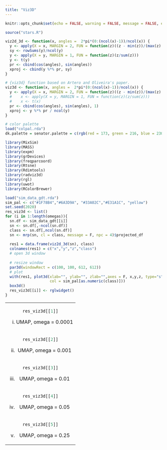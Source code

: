 ```yaml
---
title: "Viz3D"
---
```


<style type="text/css">
.main-container {
  max-width: 1500px;
  margin-left: auto;
  margin-right: auto;
}
</style>


```r
knitr::opts_chunk$set(echo = FALSE, warning = FALSE, message = FALSE, error = FALSE)
```

```r
source("stars.R")

viz2d_3d <- function(x, angles =  2*pi*(0:(ncol(x)-1))/ncol(x)) {
  y <- apply(X = x, MARGIN = 2, FUN = function(z)((z - min(z))/(max(z) - min(z))))
  sy <- rowSums(y)/ncol(y)
  y <- apply(X = y, MARGIN = 1, FUN = function(z)(z/sum(z)))
  y <- t(y)
  pr <- cbind(cos(angles), sin(angles))
  xproj <- cbind(y %*% pr, sy)
}

# {viz3d} function based on Artero and Oliveira's paper.
viz3d <- function(x, angles =  2*pi*(0:(ncol(x)-1))/ncol(x)) {
  y <- apply(X = x, MARGIN = 2, FUN = function(z)((z - min(z))/(max(z) - min(z))))
  #    x <- apply(X = y, MARGIN = 1, FUN = function(z)(z/sum(z)))
  #    x <- t(x)
  pr <- cbind(cos(angles), sin(angles), 1)
  xproj <- y %*% pr / ncol(y)
}

# color palette
load("colpal.rda")
dk.palette = senator.palette = c(rgb(red = 173, green = 216, blue = 230, max = 255), rgb(max = 255, red = 139, green = 0, blue = 0))

library(MixSim)
library(MASS)
library(expm)
library(grDevices)
library(freqparcoord)
library(Rtsne)
library(Rdimtools)
library(radviz3d)
library(rgl)
library(uwot)
library(RColorBrewer)

```


```r
load("sim_data_gdt.rda")
sim_pal <- c("#1F78B4","#6A3D9A", "#33A02C","#E31A1C", "yellow")
set.seed(2020)
res_viz3d <- list()
for (i in 1:length(omegas)){
  sn.df <- sim_data_gdt[[i]]
  sn <- sn.df[,-ncol(sn.df)]
  class <- sn.df[,ncol(sn.df)]
  sn <- mrp(sn, cl = class, message = F, npc = 4)$projected_df
  
  res1 = data.frame(viz2d_3d(sn), class)
  colnames(res1) = c("x","y","z","class")
  # open 3d window
  
  # resize window
  par3d(windowRect = c(100, 100, 612, 612))
  # plot
  with(res1, plot3d(xlab="", ylab="", zlab="",axes = F, x,y,z, type="s",size = 0.75, 
                    col = sim_pal[as.numeric(class)]))
  box3d()
  res_viz3d[[i]] <- rglwidget()
}
```


<table width="500" border="0" cellpadding="0">

<tr>

<td align="center" valign="center">
```r
res_viz3d[[1]]
```
(i) UMAP, omega = 0.0001
<br />
</td>


</tr>

<tr>

<td align="center" valign="center">
```r
res_viz3d[[2]]
```
(ii) UMAP, omega = 0.001
<br />
</td>


</tr>

<tr>

<td align="center" valign="center">
```r
res_viz3d[[3]]
```
(iii) UMAP, omega = 0.01
<br />
</td>


</tr>

<tr>

<td align="center" valign="center">
```r
res_viz3d[[4]]
```
(iv) UMAP, omega = 0.05
<br />
</td>


</tr>

<tr>

<td align="center" valign="center">
```r
res_viz3d[[5]]
```
(v) UMAP, omega = 0.25
<br />
</td>
</tr>
</table>